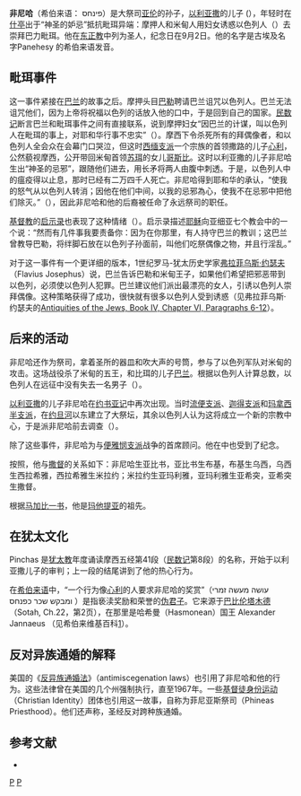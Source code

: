 '''非尼哈'''（希伯来语： פינחס）是大祭司[[亚伦|亚伦]]的孙子，[[以利亚撒|以利亚撒]]的儿子 ({{bibleverse||出埃及记|6:25|HE}}），年轻时在[[什亭|什亭]]出于“神圣的妒忌”抵抗毗珥异端：摩押人和米甸人用妇女诱惑以色列人（{{bibleverse||民数记|25:1-9|HE}}）去崇拜巴力毗珥。他在[[东正教|东正教]]中列为圣人，纪念日在9月2日。他的名字是古埃及名字Panehesy 的希伯来语发音。 

==毗珥事件==
这一事件紧接在[[巴兰|巴兰]]的故事之后。摩押头目[[巴勒|巴勒]]聘请巴兰诅咒以色列人。巴兰无法诅咒他们，因为上帝将祝福以色列的话放入他的口中，于是回到自己的国家。[[民数记|民数记]]断言巴兰和毗珥事件之间有直接联系，说到摩押妇女“因巴兰的计谋，叫以色列人在毗珥的事上，对耶和华行事不忠实”（{{bibleverse||民数记|31:16|HE}}）。摩西下令杀死所有的拜偶像者，和以色列人全会众在会幕门口哭泣，但这时[[西缅支派|西缅支派]]一个宗族的首领撒路的儿子[[心利_(撒路的兒子)|心利]]，公然藐视摩西，公开带回米甸首领[[苏珥|苏珥]]的女儿[[哥斯比|哥斯比]]。这时以利亚撒的儿子非尼哈生出“神圣的忌邪”，跟随他们进去，用长矛将两人由腹中刺透。于是，以色列人中的瘟疫得以止息，那时已经有二万四千人死亡。非尼哈得到耶和华的承认，“使我的怒气从以色列人转消；因他在他们中间，以我的忌邪為心，使我不在忌邪中把他们除灭。”（{{bibleverse||民数记|25|HE}}），因此非尼哈和他的后裔被任命了永远祭司的职任。  

[[基督教|基督教]]的[[启示录|启示录]]也表现了这种情绪（{{bibleverse||启示录|2:14|NIV}}）。启示录描述[[耶稣|耶稣]]向亚细亚七个教会中的一个说：“然而有几件事我要责备你：因为在你那里，有人持守巴兰的教训；这巴兰曾教导巴勒，将绊脚石放在以色列子孙面前，叫他们吃祭偶像之物，并且行淫乱。” 

对于这一事件有一个更详细的版本，1世纪罗马-犹太历史学家[[弗拉菲乌斯·约瑟夫|弗拉菲乌斯·约瑟夫]]（Flavius Josephus）说，巴兰告诉巴勒和米甸王子，如果他们希望把邪恶带到以色列，必须使以色列人犯罪。巴兰建议他们派出最漂亮的女人，引诱以色列人崇拜偶像。这种策略获得了成功，很快就有很多以色列人受到诱惑（见弗拉菲乌斯·约瑟夫的[http://www.gutenberg.org/catalog/world/readfile?fk_files=2359&pageno=114 Antiquities of the Jews, Book IV, Chapter VI, Paragraphs 6-12]）。

==后来的活动==
非尼哈还作为祭司，拿着圣所的器皿和吹大声的号筒，参与了以色列军队对米甸的攻击。这场战役杀了米甸的五王，和比珥的儿子[[巴兰|巴兰]]。根据以色列人计算总数，以色列人在远征中没有失去一名男子（{{bibleverse||民数记|31|HE}}）。 

[[以利亚撒|以利亚撒]]的儿子非尼哈在[[约书亚记|约书亚记]]中再次出现。当时[[流便支派|流便支派]]、[[迦得支派|迦得支派]]和[[玛拿西半支派|玛拿西半支派]]，在[[约旦河|约旦河]]以东建立了大祭坛，其余以色列人认为这将成立一个新的宗教中心，于是派非尼哈前去调查（{{bibleverse||约书亚记|22:9-34|HE}}）。

除了这些事件，非尼哈为与[[便雅悯支派|便雅悯支派]]战争的首席顾问。他在{{bibleverse|诗篇|106:28-31}}中也受到了纪念。

按照{{bibleverse||历代志上|6:4-8|HE}}，他与[[撒督|撒督]]的关系如下：非尼哈生亚比书，亚比书生布基，布基生乌西，乌西生西拉希雅，西拉希雅生米拉约；米拉约生亚玛利雅，亚玛利雅生亚希突，亚希突生撒督。

根据[[马加比一书|马加比一书]]，他是[[玛他提亚|玛他提亚]]的祖先。

==在犹太文化==
Pinchas 是[[犹太教|犹太教]]年度诵读摩西五经第41段（[[民数记|民数记]]第8段）的名称，开始于以利亚撒儿子的审判；上一段的结尾讲到了他的热心行为。

在[[希伯来语|希伯来语]]中，“一个行为像[[心利_(撒路的兒子)|心利]]的人要求非尼哈的奖赏”（עושה מעשה זמרי ומבקש שכר כפנחס ）是指亵渎奖励和荣誉的[[伪君子|伪君子]]。它来源于[[巴比伦塔木德|巴比伦塔木德]]（Sotah, Ch.22，第2页），在那里是哈希曼（Hasmonean）国王 Alexander Jannaeus （见希伯来维基百科[http://he.wikipedia.org/wiki/%D7%A2%D7%95%D7%A9%D7%94_%D7%9E%D7%A2%D7%A9%D7%94_%D7%96%D7%9E%D7%A8%D7%99_%D7%95%D7%9E%D7%91%D7%A7%D7%A9_%D7%A9%D7%9B%D7%A8_%D7%9B%D7%A4%D7%A0%D7%97%D7%A1]）。

==反对异族通婚的解释==
 
美国的《[[反异族通婚法|反异族通婚法]]》（antimiscegenation laws）也引用了非尼哈和他的行为。这些法律曾在美国的几个州强制执行，直至1967年。一些[[基督徒身份运动|基督徒身份运动]]（Christian Identity）团体也引用这一故事，自称为菲尼亚斯祭司（Phineas Priesthood）。他们还声称，圣经反对跨种族通婚。

==参考文献==
*{{eastons|wstitle=Phinehas}}

{{start box}}
{{succession box |
  before=[[以利亚撒|以利亚撒]] |
  title=[[以色列大祭司列表|以色列大祭司]] |
  years= |
  after={{link-en|亚比书|Abishua}}
}}
{{end box}}

{{Authority control}}
[[Category:以色列大祭司|P]]
[[Category:圣经人物|P]]